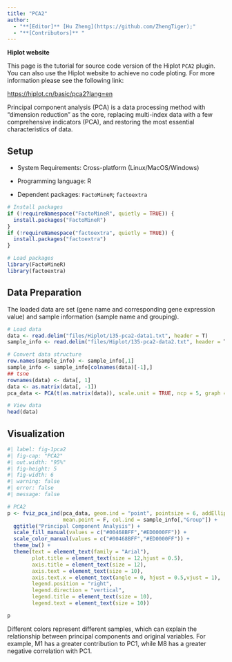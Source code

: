 ```yaml
---
title: "PCA2"
author:
  - "**[Editor]** [Hu Zheng](https://github.com/ZhengTiger);"
  - "**[Contributors]** "
---
```


::: callout-note
**Hiplot website**

This page is the tutorial for source code version of the Hiplot `PCA2` plugin. You can also use the Hiplot website to achieve no code ploting. For more information please see the following link:

<https://hiplot.cn/basic/pca2?lang=en>
:::

Principal component analysis (PCA) is a data processing method with "dimension reduction" as the core, replacing multi-index data with a few comprehensive indicators (PCA), and restoring the most essential characteristics of data.

## Setup

-   System Requirements: Cross-platform (Linux/MacOS/Windows)

-   Programming language: R

-   Dependent packages: `FactoMineR`; `factoextra`

```r
# Install packages
if (!requireNamespace("FactoMineR", quietly = TRUE)) {
  install.packages("FactoMineR")
}
if (!requireNamespace("factoextra", quietly = TRUE)) {
  install.packages("factoextra")
}

# Load packages
library(FactoMineR)
library(factoextra)
```

## Data Preparation

The loaded data are set (gene name and corresponding gene expression value) and sample information (sample name and grouping).

```r
# Load data
data <- read.delim("files/Hiplot/135-pca2-data1.txt", header = T)
sample_info <- read.delim("files/Hiplot/135-pca2-data2.txt", header = T)

# Convert data structure
row.names(sample_info) <- sample_info[,1]
sample_info <- sample_info[colnames(data)[-1],]
## tsne
rownames(data) <- data[, 1]
data <- as.matrix(data[, -1])
pca_data <- PCA(t(as.matrix(data)), scale.unit = TRUE, ncp = 5, graph = FALSE)

# View data
head(data)
```

## Visualization

```r
#| label: fig-1pca2
#| fig-cap: "PCA2"
#| out.width: "95%"
#| fig-height: 5
#| fig-width: 6
#| warning: false
#| error: false
#| message: false

# PCA2
p <- fviz_pca_ind(pca_data, geom.ind = "point", pointsize = 6, addEllipses = TRUE,
                  mean.point = F, col.ind = sample_info[,"Group"]) +
  ggtitle("Principal Component Analysis") +
  scale_fill_manual(values = c("#00468BFF","#ED0000FF")) +
  scale_color_manual(values = c("#00468BFF","#ED0000FF")) +
  theme_bw() +
  theme(text = element_text(family = "Arial"),
        plot.title = element_text(size = 12,hjust = 0.5),
        axis.title = element_text(size = 12),
        axis.text = element_text(size = 10),
        axis.text.x = element_text(angle = 0, hjust = 0.5,vjust = 1),
        legend.position = "right",
        legend.direction = "vertical",
        legend.title = element_text(size = 10),
        legend.text = element_text(size = 10))

p
```

Different colors represent different samples, which can explain the relationship between principal components and original variables. For example, M1 has a greater contribution to PC1, while M8 has a greater negative correlation with PC1.


